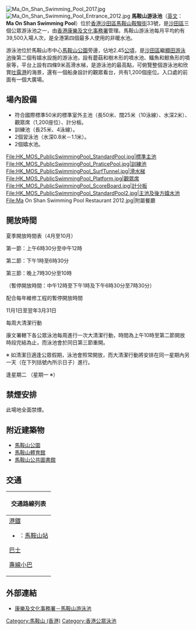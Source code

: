 [[File:Ma_On_Shan_Swimming_Pool_2017.jpg|thumb]]
[[File:Ma_On_Shan_Swimming_Pool_Entrance_2012.jpg|thumb]]
'''馬鞍山游泳池'''（[[英文|英文]]：'''Ma On Shan Swimming Pool'''）位於[[香港|香港]][[沙田區|沙田區]][[馬鞍山_(香港市鎮)|馬鞍山]][[鞍駿街|鞍駿街]]33號，是[[沙田區|沙田區]]三個公眾游泳池之一，由[[香港康樂及文化事務署|香港康樂及文化事務署]]管理。馬鞍山游泳池每月平均約有39,500入場人次，是全港第四個最多人使用的非暖水池。

游泳池位於馬鞍山市中心[[馬鞍山公園_(香港)|馬鞍山公園]]旁邊，佔地2.45[[公頃|公頃]]，是[[沙田區|沙田區]]繼[[顯田游泳池|顯田游泳池]]後第二個有嬉水設施的游泳池，設有蘑菇和樹木形的噴水池、鱷魚和鯨魚形的噴泉等，平台上設有四條9米高滑水梯，是游泳池的最高點，可俯覽整個游泳池和欣賞[[吐露港|吐露港]]的海景，還有一個船身設計的觀眾看台，共有1,200個座位。入口處的前面有一個大廣場。

== 場內設備 ==
*符合國際標準50米的標準室外主池（長50米、闊25米（10泳線）、水深2米）、觀眾席（1,200座位）、計分板。
*訓練池（長25米、4泳線）。
*2個習泳池（水深0.8米－1.1米）。
*2個嬉水池。
<gallery>
File:HK_MOS_PublicSwimmingPool_StandardPool.jpg|標準主池
File:HK_MOS_PublicSwimmingPool_PraticePool.jpg|訓練池
File:HK_MOS_PublicSwimmingPool_SurfTunnel.jpg|滑水梯
File:HK_MOS_PublicSwimmingPool_Platform.jpg|觀眾席
File:HK_MOS_PublicSwimmingPool_ScoreBoard.jpg|計分板
File:HK_MOS_PublicSwimmingPool_StandardPool2.jpg|主池及後方嬉水池
File:Ma On Shan Swimming Pool Restaurant 2012.jpg|附屬餐廳
</gallery>

== 開放時間 ==

夏季開放時間表（4月至10月） 

第一節：上午6時30分至中午12時

第二節：下午1時至6時30分

第三節：晚上7時30分至10時

（暫停開放時間：中午12時至下午1時及下午6時30分至7時30分）

配合每年維修工程的暫停開放時間

11月1日至翌年3月31日

每周大清潔行動

康文署轄下各公眾泳池每周進行一次大清潔行動，時間為上午10時至第二節開放時段完結為止，而泳池會於同日第三節重開。

※ 如清潔日適逢公眾假期，泳池會照常開放，而大清潔行動將安排在同一星期內另一天（在下列括號內所示日子）進行。

逢星期二 
（星期一 ※）

==禁煙安排==
此場地全面禁煙。

== 附近建築物 ==
* [[馬鞍山公園_(香港)|馬鞍山公園]]
* [[馬鞍山體育館|馬鞍山體育館]]
* [[馬鞍山公共圖書館|馬鞍山公共圖書館]]

==交通==
{| class="mw-collapsible mw-collapsed wikitable" style="margin: 0 auto; width: auto;" 
! 交通路線列表
|-
|
;[[港鐵|港鐵]]
*{{港鐵路線標誌|TML}}：[[馬鞍山站_(香港)|馬鞍山站]]
;[[香港巴士|巴士]]
{{九龍新界巴士簡單列表|40X|85M|85X|86C|86K|86S|87D|87K|89D|89S|99|286M}}{{大嶼山巴士簡單列表|A41P|NA40}}
{{過海隧道巴士簡單列表|680|680X|681|682|980X}}
;[[香港小巴|專線小巴]]
{{新界專線小巴簡單列表|26|807A|807B|807K|808|810}}
|}

== 外部連結 ==
*[https://www.lcsd.gov.hk/clpss/tc/webApp/Swimming.do?swpId=34 康樂及文化事務署－馬鞍山游泳池] {{Wayback|url=https://www.lcsd.gov.hk/clpss/tc/webApp/Swimming.do?swpId=34 |date=20201129132418 }}

{{香港公眾泳池}}

[[Category:馬鞍山_(香港)|Category:馬鞍山 (香港)]]
[[Category:香港公眾泳池|Category:香港公眾泳池]]